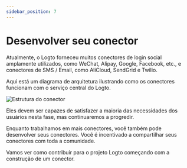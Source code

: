```yaml
---
sidebar_position: 7
---
```



# Desenvolver seu conector

Atualmente, o Logto forneceu muitos conectores de login social amplamente utilizados, como WeChat, Alipay, Google, Facebook, etc., e conectores de SMS / Email, como AliCloud, SendGrid e Twilio.

Aqui está um diagrama de arquitetura ilustrando como os conectores funcionam com o serviço central do Logto.

<img src={logtoConnectorFrameworkImage} alt="Estrutura do conector" />

Eles devem ser capazes de satisfazer a maioria das necessidades dos usuários nesta fase, mas continuaremos a progredir.

Enquanto trabalhamos em mais conectores, você também pode desenvolver seus conectores. Você é incentivado a compartilhar seus conectores com toda a comunidade.

Vamos ver como contribuir para o projeto Logto começando com a construção de um conector.
